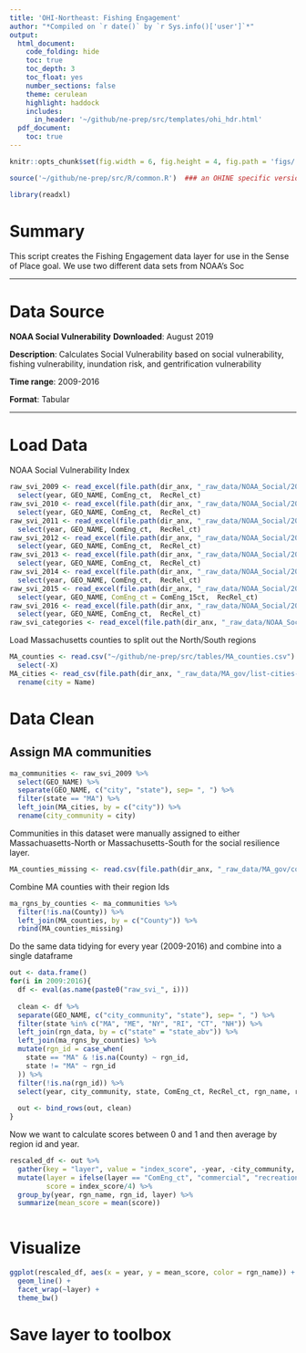 ```yaml
---
title: 'OHI-Northeast: Fishing Engagement'
author: "*Compiled on `r date()` by `r Sys.info()['user']`*"
output: 
  html_document:
    code_folding: hide
    toc: true
    toc_depth: 3
    toc_float: yes
    number_sections: false
    theme: cerulean
    highlight: haddock
    includes: 
      in_header: '~/github/ne-prep/src/templates/ohi_hdr.html'
  pdf_document:
    toc: true
---
```


``` r
knitr::opts_chunk$set(fig.width = 6, fig.height = 4, fig.path = 'figs/', message = FALSE, warning = FALSE)

source('~/github/ne-prep/src/R/common.R')  ### an OHINE specific version of common.R

library(readxl)
```

# Summary

This script creates the Fishing Engagement data layer for use in the Sense of Place goal. We use two different data sets from NOAA's Soc

***

# Data Source

**NOAA Social Vulnerability**
**Downloaded**: August 2019

**Description**: Calculates Social Vulnerability based on social vulnerability, fishing vulnerability, inundation risk, and gentrification vulnerability  

**Time range**: 2009-2016

**Format**: Tabular

***

# Load Data

NOAA Social Vulnerability Index
```r
raw_svi_2009 <- read_excel(file.path(dir_anx, "_raw_data/NOAA_Social/2009-2016_National_Indicators_updated_082119_Juliette Verstaen.xlsx"), sheet=1) %>%
  select(year, GEO_NAME, ComEng_ct,  RecRel_ct)
raw_svi_2010 <- read_excel(file.path(dir_anx, "_raw_data/NOAA_Social/2009-2016_National_Indicators_updated_082119_Juliette Verstaen.xlsx"), sheet=2) %>%
  select(year, GEO_NAME, ComEng_ct,  RecRel_ct)
raw_svi_2011 <- read_excel(file.path(dir_anx, "_raw_data/NOAA_Social/2009-2016_National_Indicators_updated_082119_Juliette Verstaen.xlsx"), sheet=3) %>%
  select(year, GEO_NAME, ComEng_ct,  RecRel_ct)
raw_svi_2012 <- read_excel(file.path(dir_anx, "_raw_data/NOAA_Social/2009-2016_National_Indicators_updated_082119_Juliette Verstaen.xlsx"), sheet=4) %>%
  select(year, GEO_NAME, ComEng_ct,  RecRel_ct)
raw_svi_2013 <- read_excel(file.path(dir_anx, "_raw_data/NOAA_Social/2009-2016_National_Indicators_updated_082119_Juliette Verstaen.xlsx"), sheet=5) %>%
  select(year, GEO_NAME, ComEng_ct,  RecRel_ct)
raw_svi_2014 <- read_excel(file.path(dir_anx, "_raw_data/NOAA_Social/2009-2016_National_Indicators_updated_082119_Juliette Verstaen.xlsx"), sheet=6) %>%
  select(year, GEO_NAME, ComEng_ct,  RecRel_ct)
raw_svi_2015 <- read_excel(file.path(dir_anx, "_raw_data/NOAA_Social/2009-2016_National_Indicators_updated_082119_Juliette Verstaen.xlsx"), sheet=7) %>%
  select(year, GEO_NAME, ComEng_ct = ComEng_15ct,  RecRel_ct)
raw_svi_2016 <- read_excel(file.path(dir_anx, "_raw_data/NOAA_Social/2009-2016_National_Indicators_updated_082119_Juliette Verstaen.xlsx"), sheet=8) %>%
  select(year, GEO_NAME, ComEng_ct,  RecRel_ct)
raw_svi_categories <- read_excel(file.path(dir_anx, "_raw_data/NOAA_Social/2009-2016_National_Indicators_updated_082119_Juliette Verstaen.xlsx"), sheet=11)
```

Load Massachusetts counties to split out the North/South regions
```r
MA_counties <- read.csv("~/github/ne-prep/src/tables/MA_counties.csv") %>% 
  select(-X)
MA_cities <- read_csv(file.path(dir_anx, "_raw_data/MA_gov/list-cities-massachusetts.csv")) %>% select(Name, County) %>% 
  rename(city = Name)
```

# Data Clean

## Assign MA communities

```r
ma_communities <- raw_svi_2009 %>% 
  select(GEO_NAME) %>% 
  separate(GEO_NAME, c("city", "state"), sep= ", ") %>% 
  filter(state == "MA") %>% 
  left_join(MA_cities, by = c("city")) %>% 
  rename(city_community = city)
```


Communities in this dataset were manually assigned to either Massachuasetts-North or Massachusetts-South for the social resilience layer.
```r
MA_counties_missing <- read.csv(file.path(dir_anx, "_raw_data/MA_gov/county_missing_filled.csv"))
```


Combine MA counties with their region Ids
```r
ma_rgns_by_counties <- ma_communities %>% 
  filter(!is.na(County)) %>% 
  left_join(MA_counties, by = c("County")) %>% 
  rbind(MA_counties_missing) 
```

Do the same data tidying for every year (2009-2016) and combine into a single dataframe
```r
out <- data.frame()
for(i in 2009:2016){
  df <- eval(as.name(paste0("raw_svi_", i)))
  
  clean <- df %>%
  separate(GEO_NAME, c("city_community", "state"), sep= ", ") %>% 
  filter(state %in% c("MA", "ME", "NY", "RI", "CT", "NH")) %>% 
  left_join(rgn_data, by = c("state" = "state_abv")) %>%
  left_join(ma_rgns_by_counties) %>%
  mutate(rgn_id = case_when(
    state == "MA" & !is.na(County) ~ rgn_id,
    state != "MA" ~ rgn_id
  )) %>%
  filter(!is.na(rgn_id)) %>%
  select(year, city_community, state, ComEng_ct, RecRel_ct, rgn_name, rgn_id)
  
  out <- bind_rows(out, clean)
}
```

Now we want to calculate scores between 0 and 1 and then average by region id and year.

```r
rescaled_df <- out %>%
  gather(key = "layer", value = "index_score", -year, -city_community, -state, -rgn_name, -rgn_id) %>%
  mutate(layer = ifelse(layer == "ComEng_ct", "commercial", "recreational"), 
         score = index_score/4) %>%
  group_by(year, rgn_name, rgn_id, layer) %>%
  summarize(mean_score = mean(score))
  
```

# Visualize

```r
ggplot(rescaled_df, aes(x = year, y = mean_score, color = rgn_name)) +
  geom_line() +
  facet_wrap(~layer) +
  theme_bw()
```


# Save layer to toolbox

```r
```




